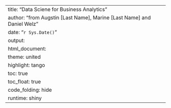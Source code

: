 ---
title: "Data Sciene for Business Analytics"
author: "from Augstin [Last Name], Marine [Last Name] and Daniel Welz"
date: "`r Sys.Date()`"
output:
  html_document:
    theme: united
    highlight: tango
    toc: true
    toc_float: true
    code_folding: hide
runtime: shiny
---